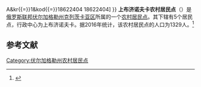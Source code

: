 {{Infobox Settlement
| official_name = 上布济诺夫卡农村居民点
| native_name = Верхнебузиновское сельское поселение
| settlement_type = [[农村居民点|农村居民点]]
| pushpin_map = European Russia
| pushpin_map_caption = 在[[歐洲俄羅斯|俄羅斯歐洲部分]]的位置
| subdivision_type = [[国家|国家]]
| subdivision_type1 = [[州_(俄罗斯)|州]]
| subdivision_type2 = [[区_(苏联)|区]]
| subdivision_name = {{RUS}}
| subdivision_name1 = [[伏尔加格勒州|伏尔加格勒州]]
| subdivision_name2 = [[克列茨卡亚区|克列茨卡亚区]]
| seat_type = 行政中心
| seat = 上布济诺夫卡
| population_as_of=2016
| population_footnotes = <ref name=stat />
| population_total = 1329
| coordinates_display = inline,title
| latd = 49 | latm = 03 | lats = 38 | latNS = N
| longd = 43 | longm = 12 | longs = 41 | longEW = E
| timezone = [[莫斯科时间|MSK]]
| utc_offset = +3
| blank_name = [[俄罗斯市政土地区划代码|OKTMO编码]]
| blank_info = [http://classif.spb.ru/classificators/view/tma.php?st{{=}}A&kr{{=}}1&kod{{=}}18622404 18622404]
}}
'''上布济诺夫卡农村居民点'''（{{lang-ru|Верхнебузиновское сельское поселение}}）是[[俄罗斯联邦|俄罗斯联邦]][[伏尔加格勒州|伏尔加格勒州]][[克列茨卡亚区|克列茨卡亚区]]所属的一个[[农村居民点|农村居民点]]。其下辖有5个居民点，行政中心为上布济诺夫卡。据2016年统计，该农村居民点的人口为1329人。<ref name=stat>{{cite web | url = http://www.gks.ru/free_doc/doc_2016/bul_dr/mun_obr2016.rar | title = Численность населения Российской Федерации по муниципальным образованиям на 1 января 2016 года | language = ru | accessdate = 2016-12-19 | archive-date = 2019-05-13 | archive-url = https://web.archive.org/web/20190513150350/http://www.gks.ru/free_doc/doc_2016/bul_dr/mun_obr2016.rar | dead-url = no }}</ref>

== 参考文献 ==
{{reflist}}

{{Russia-stub}}

[[Category:伏尔加格勒州农村居民点|Category:伏尔加格勒州农村居民点]]